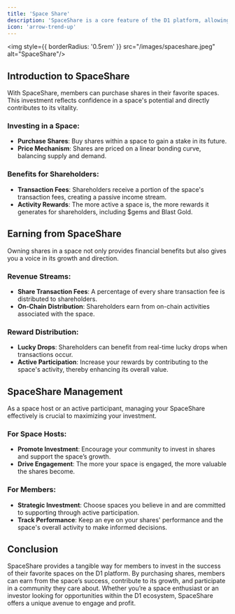 ```yaml
---
title: 'Space Share'
description: 'SpaceShare is a core feature of the D1 platform, allowing members to invest in individual spaces, support their growth, and earn from their success. It’s a system that ties the rewards of a space to its activity and performance, creating a symbiotic relationship between space hosts and participants. Here's your guide to understanding and maximizing SpaceShare.'
icon: 'arrow-trend-up'
---
```

<img style={{ borderRadius: '0.5rem' }} src="/images/spaceshare.jpeg" alt="SpaceShare"/>

## Introduction to SpaceShare
With SpaceShare, members can purchase shares in their favorite spaces. This investment reflects confidence in a space's potential and directly contributes to its vitality.

### Investing in a Space:
- **Purchase Shares**: Buy shares within a space to gain a stake in its future.
- **Price Mechanism**: Shares are priced on a linear bonding curve, balancing supply and demand.

### Benefits for Shareholders:
- **Transaction Fees**: Shareholders receive a portion of the space's transaction fees, creating a passive income stream.
- **Activity Rewards**: The more active a space is, the more rewards it generates for shareholders, including $gems and Blast Gold.

## Earning from SpaceShare
Owning shares in a space not only provides financial benefits but also gives you a voice in its growth and direction.

### Revenue Streams:
- **Share Transaction Fees**: A percentage of every share transaction fee is distributed to shareholders.
- **On-Chain Distribution**: Shareholders earn from on-chain activities associated with the space.

### Reward Distribution:
- **Lucky Drops**: Shareholders can benefit from real-time lucky drops when transactions occur.
- **Active Participation**: Increase your rewards by contributing to the space's activity, thereby enhancing its overall value.

## SpaceShare Management
As a space host or an active participant, managing your SpaceShare effectively is crucial to maximizing your investment.

### For Space Hosts:
- **Promote Investment**: Encourage your community to invest in shares and support the space’s growth.
- **Drive Engagement**: The more your space is engaged, the more valuable the shares become.

### For Members:
- **Strategic Investment**: Choose spaces you believe in and are committed to supporting through active participation.
- **Track Performance**: Keep an eye on your shares' performance and the space's overall activity to make informed decisions.

## Conclusion
SpaceShare provides a tangible way for members to invest in the success of their favorite spaces on the D1 platform. By purchasing shares, members can earn from the space’s success, contribute to its growth, and participate in a community they care about. Whether you’re a space enthusiast or an investor looking for opportunities within the D1 ecosystem, SpaceShare offers a unique avenue to engage and profit.
